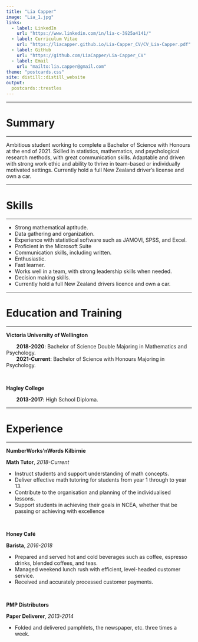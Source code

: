 ```yaml
---
title: "Lia Capper"
image: "Lia_1.jpg"
links:
  - label: LinkedIn
    url: "https://www.linkedin.com/in/lia-c-3925a4141/"
  - label: Curriculum Vitae
    url: "https://liacapper.github.io/Lia-Capper_CV/CV_Lia-Capper.pdf"
  - label: GitHub
    url: "https://github.com/LiaCapper/Lia-Capper_CV"
  - label: Email
    url: "mailto:lia.capper@gmail.com"
theme: "postcards.css"
site: distill::distill_website
output:
  postcards::trestles
---
```

 
---

# Summary

---

Ambitious student working to complete a Bachelor of Science with Honours at the end of 2021. Skilled in statistics, mathematics, and psychological research methods, with great communication skills. Adaptable and driven with strong work ethic and ability to thrive in team-based or individually motivated settings. Currently hold a full New Zealand driver’s license and own a car.


---

# Skills

---

* Strong mathematical aptitude.
* Data gathering and organization.
* Experience with statistical software such as JAMOVI, SPSS, and Excel.
*	Proficient in the Microsoft Suite
* Communication skills, including written.
* Enthusiastic.
* Fast learner.
* Works well in a team, with strong leadership skills when needed.
* Decision making skills.
* Currently hold a full New Zealand drivers licence and own a car.

---

# Education and Training

---

**Victoria University of Wellington**

|        **2018-2020**: Bachelor of Science Double Majoring in Mathematics and Psychology.


|        **2021-Current**: Bachelor of Science with Honours Majoring in Psychology.




\

**Hagley College**

|        **2013-2017**: High School Diploma.

---

# Experience

---

**NumberWorks’nWords Kilbirnie**


**Math Tutor**, *2018-Current *

* Instruct students and support understanding of math concepts.
* Deliver effective math tutoring for students from year 1 through to year 13.
* Contribute to the organisation and planning of the individualised lessons.
* Support students in achieving their goals in NCEA, whether that be passing or achieving with excellence

\

**Honey Café**

**Barista**, *2016-2018*

* Prepared and served hot and cold beverages such as coffee, espresso drinks, blended coffees, and teas.
* Managed weekend lunch rush with efficient, level-headed customer service.
* Received and accurately processed customer payments.

\

**PMP Distributors**

**Paper Deliverer**, *2013-2014*

* Folded and delivered pamphlets, the newspaper, etc. three times a week.